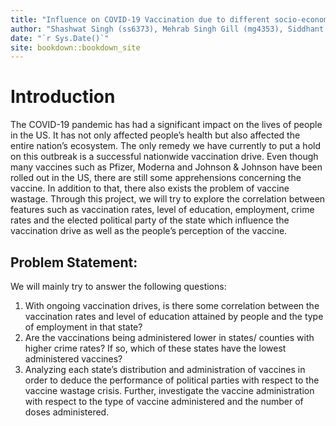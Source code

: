 ```yaml
--- 
title: "Influence on COVID-19 Vaccination due to different socio-economic conditions in the US"
author: "Shashwat Singh (ss6373), Mehrab Singh Gill (mg4353), Siddhant Mahurkar (sm5129)"
date: "`r Sys.Date()`"
site: bookdown::bookdown_site
---
```


# Introduction

The COVID-19 pandemic has had a significant impact on the lives of people in the US. It has not only affected people’s health but also affected the entire nation’s ecosystem. The only remedy we have currently to put a hold on this outbreak is a successful nationwide vaccination drive. Even though many vaccines such as Pfizer, Moderna and Johnson & Johnson have been rolled out in the US, there are still some apprehensions concerning the vaccine. In addition to that, there also exists the problem of vaccine wastage. Through this project, we will try to explore the correlation between features such as vaccination rates, level of education, employment, crime rates and the elected political party of the state which influence the vaccination drive as well as the people’s perception of the vaccine.

## Problem Statement:

We will mainly try to answer the following questions:

1. With ongoing vaccination drives, is there some correlation between the vaccination rates and level of education attained by people and the type of employment in that state?
2. Are the vaccinations being administered lower in states/ counties with higher crime rates? If so, which of these states have the lowest administered vaccines?
3. Analyzing each state’s distribution and administration of vaccines in order to deduce the performance of political parties with respect to the vaccine wastage crisis. Further, investigate the vaccine administration with respect to the type of vaccine administered and the number of doses administered.